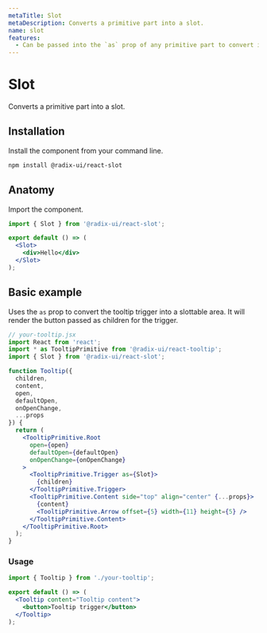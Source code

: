 ```yaml
---
metaTitle: Slot
metaDescription: Converts a primitive part into a slot.
name: slot
features:
  - Can be passed into the `as` prop of any primitive part to convert it to a slottable area.
---
```


# Slot

<Description>Converts a primitive part into a slot.</Description>

## Installation

Install the component from your command line.

```bash
npm install @radix-ui/react-slot
```

## Anatomy

Import the component.

```jsx
import { Slot } from '@radix-ui/react-slot';

export default () => (
  <Slot>
    <div>Hello</div>
  </Slot>
);
```

## Basic example

Uses the `as` prop to convert the tooltip trigger into a slottable area. It will render the button passed as children for the trigger.

```jsx
// your-tooltip.jsx
import React from 'react';
import * as TooltipPrimitive from '@radix-ui/react-tooltip';
import { Slot } from '@radix-ui/react-slot';

function Tooltip({
  children,
  content,
  open,
  defaultOpen,
  onOpenChange,
  ...props
}) {
  return (
    <TooltipPrimitive.Root
      open={open}
      defaultOpen={defaultOpen}
      onOpenChange={onOpenChange}
    >
      <TooltipPrimitive.Trigger as={Slot}>
        {children}
      </TooltipPrimitive.Trigger>
      <TooltipPrimitive.Content side="top" align="center" {...props}>
        {content}
        <TooltipPrimitive.Arrow offset={5} width={11} height={5} />
      </TooltipPrimitive.Content>
    </TooltipPrimitive.Root>
  );
}
```

### Usage

```jsx
import { Tooltip } from './your-tooltip';

export default () => (
  <Tooltip content="Tooltip content">
    <button>Tooltip trigger</button>
  </Tooltip>
);
```
